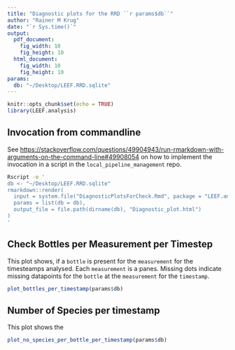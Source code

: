 ```yaml
---
title: "Diagnostic plots for the RRD ``r params$db``"
author: "Rainer M Krug"
date: "`r Sys.time()`"
output: 
  pdf_document:
    fig_width: 10
    fig_height: 10
  html_document:
    fig_width: 10
    fig_height: 10
params:
  db: "~/Desktop/LEEF.RRD.sqlite"
---
```


```r
knitr::opts_chunk$set(echo = TRUE)
library(LEEF.analysis)
```
## Invocation from commandline
See [https://stackoverflow.com/questions/49904943/run-rmarkdown-with-arguments-on-the-command-line#49908054](https://stackoverflow.com/questions/49904943/run-rmarkdown-with-arguments-on-the-command-line#49908054) on how to implement the invocation in a script in the `local_pipeline_management` repo.

```bash
Rscript -e '
db <- "~/Desktop/LEEF.RRD.sqlite"
rmarkdown::render(
  input = system.file("DiagnosticPlotsForCheck.Rmd", package = "LEEF.analysis"),
  params = list(db = db),
  output_file = file.path(dirname(db), "Diagnostic_plot.html")
)
'
```

\pagebreak

## Check Bottles per Measurement per Timestep

This plot shows, if a `bottle` is present for the `measurement` for the timesteamps analysed. Each `measurement` is a panes. Missing dots indicate missing datapoints for the `bottle` at the `measurement` for the `timestamp`.

```r
plot_bottles_per_timestamp(params$db)
```

\pagebreak

## Number of Species per timestamp

This plot shows the 
```r
plot_no_species_per_bottle_per_timestamp(params$db)
```
